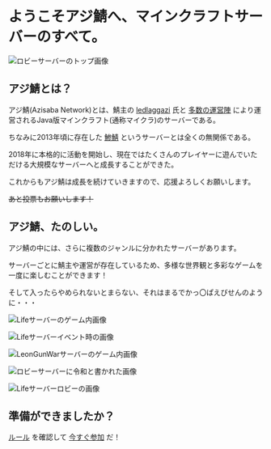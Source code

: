 # ようこそアジ鯖へ、マインクラフトサーバーのすべて。

![ロビーサーバーのトップ画像](https://i.azisaba.net/top.webp)

## アジ鯖とは？

アジ鯖(Azisaba Network)とは、鯖主の [ledlaggazi](https://twitter.com/azi_blueline) 氏と [多数の運営陣](/staff) により運営されるJava版マインクラフト(通称マイクラ)のサーバーである。

ちなみに2013年頃に存在した [鯵鯖](https://youtu.be/nGRn6fCxGn8) というサーバーとは全くの無関係である。

2018年に本格的に活動を開始し、現在ではたくさんのプレイヤーに遊んでいただける大規模なサーバーへと成長することができた。

これからもアジ鯖は成長を続けていきますので、応援よろしくお願いします。

~~あと投票もお願いします！~~

## アジ鯖、たのしい。

アジ鯖の中には、さらに複数のジャンルに分かれたサーバーがあります。

サーバーごとに鯖主や運営が存在しているため、多様な世界観と多彩なゲームを一度に楽しむことができます！

そして入ったらやめられないとまらない、それはまるでかっ〇ぱえびせんのように・・・

![Lifeサーバーのゲーム内画像](https://i.azisaba.net/in-game1.webp)

![Lifeサーバーイベント時の画像](https://i.azisaba.net/in-game2.webp)

![LeonGunWarサーバーのゲーム内画像](https://i.azisaba.net/in-game3.webp)

![ロビーサーバーに令和と書かれた画像](https://i.azisaba.net/in-game4.webp)

![Lifeサーバーロビーの画像](https://i.azisaba.net/in-game5.webp)

## 準備ができましたか？

[ルール](/terms) を確認して [今すぐ参加](/join) だ！
